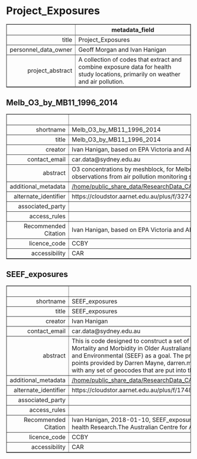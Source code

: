 Project_Exposures
===
<!-- html table generated in R 3.6.0 by xtable 1.8-4 package -->
<!-- Fri May 22 19:16:26 2020 -->
<table border=1>
<tr> <th>  </th> <th> metadata_field </th>  </tr>
  <tr> <td align="right"> title </td> <td> Project_Exposures </td> </tr>
  <tr> <td align="right"> personnel_data_owner </td> <td> Geoff Morgan and Ivan Hanigan </td> </tr>
  <tr> <td align="right"> project_abstract </td> <td> A collection of codes that extract and combine exposure data for health study locations, primarily on weather and air pollution. </td> </tr>
   </table>



Melb_O3_by_MB11_1996_2014
---
<!-- html table generated in R 3.6.0 by xtable 1.8-4 package -->
<!-- Fri May 22 19:16:26 2020 -->
<table border=1>
<tr> <th>  </th> <th> metadata_field </th>  </tr>
  <tr> <td align="right"> shortname </td> <td> Melb_O3_by_MB11_1996_2014 </td> </tr>
  <tr> <td align="right"> title </td> <td> Melb_O3_by_MB11_1996_2014 </td> </tr>
  <tr> <td align="right"> creator </td> <td> Ivan Hanigan, based on EPA Victoria and ABS data </td> </tr>
  <tr> <td align="right"> contact_email </td> <td> car.data@sydney.edu.au </td> </tr>
  <tr> <td align="right"> abstract </td> <td> O3 concentrations by meshblock, for Melbourne region from 1996 to 2014. O3 surface generated by kriging observations from air pollution monitoring stations around Melbourne. Meshblocks taken from ABS 2011. </td> </tr>
  <tr> <td align="right"> additional_metadata </td> <td> <a href = "/home/public_share_data/ResearchData_CAR/Environment_General/Project_Exposures/Melb_O3_by_MB11_1996_2014" target = "_blank">/home/public_share_data/ResearchData_CAR/Environment_General/Project_Exposures/Melb_O3_by_MB11_1996_2014</a> </td> </tr>
  <tr> <td align="right"> alternate_identifier </td> <td> https://cloudstor.aarnet.edu.au/plus/f/3274676969 </td> </tr>
  <tr> <td align="right"> associated_party </td> <td>  </td> </tr>
  <tr> <td align="right"> access_rules </td> <td>  </td> </tr>
  <tr> <td align="right"> Recommended Citation </td> <td> Ivan Hanigan, based on EPA Victoria and ABS data, 2019-05-13, Melb_O3_by_MB11_1996_2014, NA </td> </tr>
  <tr> <td align="right"> licence_code </td> <td> CCBY </td> </tr>
  <tr> <td align="right"> accessibility </td> <td> CAR </td> </tr>
   </table>



SEEF_exposures
---
<!-- html table generated in R 3.6.0 by xtable 1.8-4 package -->
<!-- Fri May 22 19:16:26 2020 -->
<table border=1>
<tr> <th>  </th> <th> metadata_field </th>  </tr>
  <tr> <td align="right"> shortname </td> <td> SEEF_exposures </td> </tr>
  <tr> <td align="right"> title </td> <td> SEEF_exposures </td> </tr>
  <tr> <td align="right"> creator </td> <td> Ivan Hanigan </td> </tr>
  <tr> <td align="right"> contact_email </td> <td> car.data@sydney.edu.au </td> </tr>
  <tr> <td align="right"> abstract </td> <td> This is code designed to construct a set of exposures for the Air Pollution, Traffic Exposures and Mortality and Morbidity in Older Australians Study (APTEMA).  It was designed using  Social, Economic and Environmental (SEEF) as a goal.  The project includes simulated data for a set of 1000 and 60 000 points provided by Darren Mayne, darren.mayne@sesiahs.health.nsw.gov.au.  The code should work with any set of geocodes that are put into the dataprovided folder and referred to in the main.R script. </td> </tr>
  <tr> <td align="right"> additional_metadata </td> <td> <a href = "/home/public_share_data/ResearchData_CAR/Environment_General/Project_Exposures/SEEF_exposures" target = "_blank">/home/public_share_data/ResearchData_CAR/Environment_General/Project_Exposures/SEEF_exposures</a> </td> </tr>
  <tr> <td align="right"> alternate_identifier </td> <td> https://cloudstor.aarnet.edu.au/plus/f/1748712863 </td> </tr>
  <tr> <td align="right"> associated_party </td> <td>  </td> </tr>
  <tr> <td align="right"> access_rules </td> <td>  </td> </tr>
  <tr> <td align="right"> Recommended Citation </td> <td> Ivan Hanigan, 2018-01-10, SEEF_exposures, Data retrieved from Centre for Air pollution, energy and health Research.The Australian Centre for Air pollution, energy and health Research (CAR). </td> </tr>
  <tr> <td align="right"> licence_code </td> <td> CCBY </td> </tr>
  <tr> <td align="right"> accessibility </td> <td> CAR </td> </tr>
   </table>


